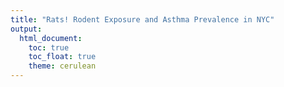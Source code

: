 ```yaml
---
title: "Rats! Rodent Exposure and Asthma Prevalence in NYC"
output: 
  html_document:
    toc: true
    toc_float: true
    theme: cerulean
---
```

